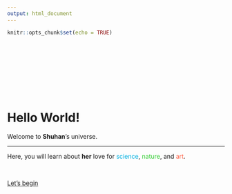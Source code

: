 ```yaml
---
output: html_document
---
```


```r
knitr::opts_chunk$set(echo = TRUE)
```


<br>
<br>
<br>
<br>
<br>
<br>
<br>


<div class="jumbotron">
  <h1 class="display-3">Hello World!</h1>
  <p>Welcome to <strong>Shuhan</strong>'s universe.</p>
  <hr class="my-4">
  <p>Here, you will learn about <strong>her</strong> love for <font color="skyblue1">science</font>, <font color="limegreen">nature</font>, and <font color="tomato">art</font>.</p>
  <br>
  <p class="lead">
  <a class="btn btn-primary btn-lg" href="project.html" role="button">Let's begin</a>
  </p>
</div>

<br>
<br>

